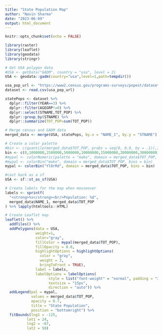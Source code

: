 ```yaml
---
title: "State Population Map"
author: "Navin Sharma"
date: "2023-06-09"
output: html_document
---
```


```r
knitr::opts_chunk$set(echo = FALSE)
```

```r
library(raster)
library(leaflet)
library(geodata)
library(stringr)

# Get USA polygon data
#USA <- getData("GADM", country = "usa", level = 2)
USA <- geodata::gadm(country="usa",level=1,path=tempdir())

usa_pop_url <- "https://www2.census.gov/programs-surveys/popest/datasets/2020-2021/counties/asrh/cc-est2021-all.csv"
dataset <- read.csv(usa_pop_url)

statePops <- dataset %>% 
  dplyr::filter(YEAR==3) %>%
  dplyr::filter(AGEGRP!=0) %>%
  dplyr::select(STNAME,TOT_POP) %>% 
  dplyr::group_by(STNAME) %>% 
  dplyr::summarize(TOT_POP=sum(TOT_POP))

# Merge census and GADM data
merged_data <- merge(USA, statePops, by.x = "NAME_1", by.y = "STNAME")

# Create a color palette
#bin <- c(quantile(merged_data$TOT_POP, probs = seq(0, 0.9, by = .1)),Inf)
bin <- c(0,1000000,2500000,5000000,10000000,15000000,20000000,30000000,Inf)
#mypal <- colorNumeric(palette = "mako", domain = merged_data$TOT_POP, na.color = "grey")
#mypal <- colorBin("mako", domain = merged_data$TOT_POP, bins = bin)
mypal <- colorBin("YlOrRd", domain = merged_data$TOT_POP, bins = bin)

#cast back as a sf
USA <- sf::st_as_sf(USA)

# Create labels for the map when mouseover
labels <- sprintf(
  "<strong>%s</strong><br/>Population: %d",
  merged_data$NAME_1, merged_data$TOT_POP
) %>% lapply(htmltools::HTML)
```

```r
# Create Leaflet map
leaflet() %>%
  addTiles() %>%
  addPolygons(data = USA,
              weight=1,
              color="gray",
              fillColor = mypal(merged_data$TOT_POP),
              fillOpacity = 0.8,
              highlightOptions = highlightOptions(
                color = "gray",
                weight = 3, 
                bringToFront = TRUE),
              label = labels,
              labelOptions = labelOptions(
                    style = list("font-weight" = "normal", padding = "3px 8px"),
                    textsize = "15px",
                    direction = "auto")) %>%
  addLegend(pal = mypal, 
            values = merged_data$TOT_POP, 
            opacity = 0.7, 
            title = "State Population",
            position = "bottomright") %>%
  fitBounds(lng1 = -125, 
          lat1 = 24, 
          lng2 = -67, 
          lat2 = 50)
```


